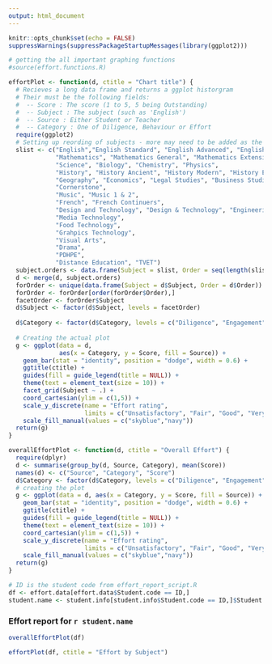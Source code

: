 ```yaml
---
output: html_document
---
```


```r
knitr::opts_chunk$set(echo = FALSE)
suppressWarnings(suppressPackageStartupMessages(library(ggplot2)))
```


``` r
# getting the all important graphing functions
#source(effort.functions.R)

effortPlot <- function(d, ctitle = "Chart title") {
  # Recieves a long data frame and returns a ggplot historgram
  # Their must be the following fields:
  #  -- Score : The score (1 to 5, 5 being Outstanding)
  #  -- Subject : The subject (such as 'English')
  #  -- Source : Either Student or Teacher
  #  -- Category : One of Diligence, Behaviour or Effort
  require(ggplot2)
  # Setting up reording of subjects - more may need to be added as the system is run
  slist <- c("English","English Standard", "English Advanced", "English Extension 1", "English Extension 2",
             "Mathematics", "Mathematics General", "Mathematics Extension 1", "Mathematics Extension 2",
             "Science", "Biology", "Chemistry", "Physics",
             "History", "History Ancient", "History Modern", "History Extension",
             "Geography", "Economics", "Legal Studies", "Business Studies",
             "Cornerstone",
             "Music", "Music 1 & 2",
             "French", "French Continuers",
             "Design and Technology", "Design & Technology", "Engineering Studies",
             "Media Technology",
             "Food Technology",
             "Grahpics Technology",
             "Visual Arts",
             "Drama",
             "PDHPE",
             "Distance Education", "TVET")
  subject.orders <- data.frame(Subject = slist, Order = seq(length(slist)))
  d <- merge(d, subject.orders)
  forOrder <- unique(data.frame(Subject = d$Subject, Order = d$Order))
  forOrder <- forOrder[order(forOrder$Order),]
  facetOrder <- forOrder$Subject
  d$Subject <- factor(d$Subject, levels = facetOrder)
  
  d$Category <- factor(d$Category, levels = c("Diligence", "Engagement", "Behaviour"))
  
  # Creating the actual plot
  g <- ggplot(data = d, 
              aes(x = Category, y = Score, fill = Source)) + 
    geom_bar(stat = "identity", position = "dodge", width = 0.6) +
    ggtitle(ctitle) +
    guides(fill = guide_legend(title = NULL)) +
    theme(text = element_text(size = 10)) +
    facet_grid(Subject ~ .) +
    coord_cartesian(ylim = c(1,5)) +
    scale_y_discrete(name = "Effort rating", 
                     limits = c("Unsatisfactory", "Fair", "Good", "Very Good", "Outstanding")) +
    scale_fill_manual(values = c("skyblue","navy"))
  return(g)
}

overallEffortPlot <- function(d, ctitle = "Overall Effort") {
  require(dplyr)
  d <- summarise(group_by(d, Source, Category), mean(Score))
  names(d) <- c("Source", "Category", "Score")
  d$Category <- factor(d$Category, levels = c("Diligence", "Engagement", "Behaviour"))
  # creating the plot
  g <- ggplot(data = d, aes(x = Category, y = Score, fill = Source)) +
    geom_bar(stat = "identity", position = "dodge", width = 0.6) +
    ggtitle(ctitle) +
    guides(fill = guide_legend(title = NULL)) +
    theme(text = element_text(size = 10)) +
    coord_cartesian(ylim = c(1,5)) +
    scale_y_discrete(name = "Effort rating", 
                     limits = c("Unsatisfactory", "Fair", "Good", "Very Good", "Outstanding")) +
    scale_fill_manual(values = c("skyblue","navy"))
  return(g)
}

# ID is the student code from effort_report_script.R
df <- effort.data[effort.data$Student.code == ID,]
student.name <- student.info[student.info$Student.code == ID,]$Student.name
```
### Effort report for `r student.name`

``` r
overallEffortPlot(df)
```

``` r
effortPlot(df, ctitle = "Effort by Subject")
```